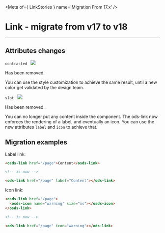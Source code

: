 
<Meta of={ LinkStories } name='Migration From 17.x' />

# Link - migrate from v17 to v18
----

## Attributes changes

`contrasted ` <img src="https://img.shields.io/badge/removed-FF0000" />

Has been removed.

You can use the style customization to achieve the same result, until a new color get validated by the design team.

`slot ` <img src="https://img.shields.io/badge/removed-FF0000" />

Has been removed.

You can no longer put any content inside the component. The ods-link now enforces the rendering of a label, and eventually an icon.
You can use the new attributes `label` and `icon` to achieve that.

## Migration examples

Label link:
```html
<osds-link href="/page">Content</osds-link>

<!-- is now -->

<ods-link href="/page" label="Content"></ods-link>
```

Icon link:
```html
<osds-link href="/page">
  <osds-icon name="warning" size="xs"></osds-icon>
</osds-link>

<!-- is now -->

<ods-link href="/page" icon="warning"></ods-link>
```
